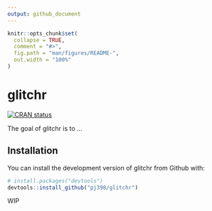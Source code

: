 ```yaml
---
output: github_document
---
```


<!-- README.md is generated from README.Rmd. Please edit that file -->

```r
knitr::opts_chunk$set(
  collapse = TRUE,
  comment = "#>",
  fig.path = "man/figures/README-",
  out.width = "100%"
)
```
# glitchr

<!-- badges: start -->
[![CRAN status](https://www.r-pkg.org/badges/version/glitchr)](https://cran.r-project.org/package=glitchr)
<!-- badges: end -->

The goal of glitchr is to ...

## Installation

You can install the development version of glitchr from Github with:

```r
# install.packages("devtools")
devtools::install_github("pj398/glitchr")
```

WIP
